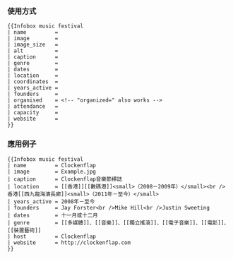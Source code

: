 {{Documentation subpage}}
<!-- PLEASE ADD CATEGORIES AND INTERWIKIS AT THE BOTTOM OF THIS PAGE -->
{{Wraps infobox|Infobox recurring event}} 
=== 使用方式 ===
{{Parameter names example
| name         
| image        
| image_size   
| alt          
| caption      
| genre        
| dates        
| location     
| coordinates  
| years_active 
| founders     
| organised    
| attendance   
| capacity     
| website      
}}

<pre style="overflow:auto;">
{{Infobox music festival
| name         = 
| image        = 
| image_size   = 
| alt          = 
| caption      = 
| genre        = 
| dates        = 
| location     = 
| coordinates  = 
| years_active = 
| founders     = 
| organised    = <!-- "organized=" also works -->
| attendance   = 
| capacity     = 
| website      = 
}}
</pre>
{{clear}}

=== 應用例子 ===
{{Infobox music festival
| name         = Clockenflap
| image        = Example.jpg
| caption      = Clockenflap音樂節標誌
| location     = [[香港]][[數碼港]]<small>（2008－2009年）</small><br />香港[[西九龍海濱長廊]]<small>（2011年－至今）</small>
| years_active = 2008年－至今
| founders     = Jay Forster<br />Mike Hill<br />Justin Sweeting
| dates        = 十一月或十二月
| genre        = [[多媒體]]、[[音樂]]、[[獨立搖滾]]、[[電子音樂]]、[[電影]]、[[裝置藝術]]
| host         = Clockenflap
| website      = http://clockenflap.com
}}
<pre style="overflow:auto; margin-left:0">
{{Infobox music festival
| name         = Clockenflap
| image        = Example.jpg
| caption      = Clockenflap音樂節標誌
| location     = [[香港]][[數碼港]]<small>（2008－2009年）</small><br />香港[[西九龍海濱長廊]]<small>（2011年－至今）</small>
| years_active = 2008年－至今
| founders     = Jay Forster<br />Mike Hill<br />Justin Sweeting
| dates        = 十一月或十二月
| genre        = [[多媒體]]、[[音樂]]、[[獨立搖滾]]、[[電子音樂]]、[[電影]]、[[裝置藝術]]
| host         = Clockenflap
| website      = http://clockenflap.com
}}</pre>
<includeonly>
<!-- CATEGORIES HERE, THANKS -->

</includeonly>